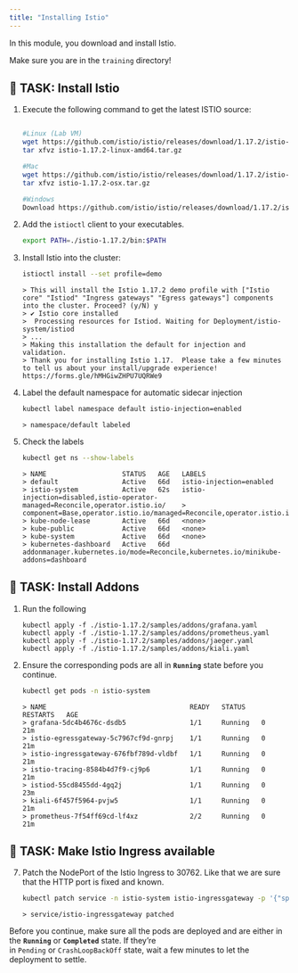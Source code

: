 ```yaml
---
title: "Installing Istio"
---
```


In this module, you download and install Istio.

<InlineNotification kind="warning">

Make sure you are in the `training` directory!

</InlineNotification>

## 🚀 TASK: Install Istio 

1.  Execute the following command to get the latest ISTIO source:
    
    ```bash       
    
    #Linux (Lab VM)
    wget https://github.com/istio/istio/releases/download/1.17.2/istio-1.17.2-linux-amd64.tar.gz
    tar xfvz istio-1.17.2-linux-amd64.tar.gz     
    
    #Mac
    wget https://github.com/istio/istio/releases/download/1.17.2/istio-1.17.2-osx.tar.gz
    tar xfvz istio-1.17.2-osx.tar.gz
    
    #Windows
    Download https://github.com/istio/istio/releases/download/1.17.2/istio-1.17.2-win.zip
    ```      
        
    
2.  Add the `istioctl` client to your executables.
    
    ```bash       
    export PATH=./istio-1.17.2/bin:$PATH
    ```        
        
    
3.  Install Istio into the cluster:
    
    
    ```bash       
    istioctl install --set profile=demo
    ```

    ```output   
    > This will install the Istio 1.17.2 demo profile with ["Istio core" "Istiod" "Ingress gateways" "Egress gateways"] components into the cluster. Proceed? (y/N) y
    > ✔ Istio core installed
    >  Processing resources for Istiod. Waiting for Deployment/istio-system/istiod
    > ...
    > Making this installation the default for injection and validation.
    > Thank you for installing Istio 1.17.  Please take a few minutes to tell us about your install/upgrade experience!  https://forms.gle/hMHGiwZHPU7UQRWe9
    ```     
        
    
4.  Label the default namespace for automatic sidecar injection
    
    ```bash       
    kubectl label namespace default istio-injection=enabled                                                                                   
    ```

    ```output   
    > namespace/default labeled
     ```        
       
    
5.  Check the labels
    
    ```bash       
    kubectl get ns --show-labels                                                                                                              
    ```

    ```output   
    > NAME                   STATUS   AGE   LABELS
    > default                Active   66d   istio-injection=enabled
    > istio-system           Active   62s   istio-injection=disabled,istio-operator-managed=Reconcile,operator.istio.io/	> component=Base,operator.istio.io/managed=Reconcile,operator.istio.io/version=1.4.0
    > kube-node-lease        Active   66d   <none>
    > kube-public            Active   66d   <none>
    > kube-system            Active   66d   <none>
    > kubernetes-dashboard   Active   66d   addonmanager.kubernetes.io/mode=Reconcile,kubernetes.io/minikube-addons=dashboard
    ```
    
## 🚀 TASK: Install Addons

1.  Run the following

    ```shell script
    kubectl apply -f ./istio-1.17.2/samples/addons/grafana.yaml
    kubectl apply -f ./istio-1.17.2/samples/addons/prometheus.yaml
    kubectl apply -f ./istio-1.17.2/samples/addons/jaeger.yaml
    kubectl apply -f ./istio-1.17.2/samples/addons/kiali.yaml

    ```



1.  Ensure the corresponding pods are all in **`Running`** state before you continue.
    
    ```bash
    kubectl get pods -n istio-system
    ```

    ```output   
    > NAME                                    READY   STATUS    RESTARTS   AGE
    > grafana-5dc4b4676c-dsdb5                1/1     Running   0          21m
    > istio-egressgateway-5c7967cf9d-gnrpj    1/1     Running   0          21m
    > istio-ingressgateway-676fbf789d-vldbf   1/1     Running   0          21m
    > istio-tracing-8584b4d7f9-cj9p6          1/1     Running   0          21m
    > istiod-55cd8455dd-4gq2j                 1/1     Running   0          23m
    > kiali-6f457f5964-pvjw5                  1/1     Running   0          21m
    > prometheus-7f54ff69cd-lf4xz             2/2     Running   0          21m
    ```

## 🚀 TASK: Make Istio Ingress available

7.  Patch the NodePort of the Istio Ingress to 30762. Like that we are sure that the HTTP port is fixed and known.
    
    ```bash
    kubectl patch service -n istio-system istio-ingressgateway -p '{"spec": {"ports": [{"nodePort": 30762,"port":80,"name": "http2"}],"type": "NodePort"}}'
    ```

    ```output   
    > service/istio-ingressgateway patched
    ```
    

​Before you continue, make sure all the pods are deployed and are either in the **`Running`** or **`Completed`** state. If they’re in `Pending` or `CrashLoopBackOff` state, wait a few minutes to let the deployment to settle.






